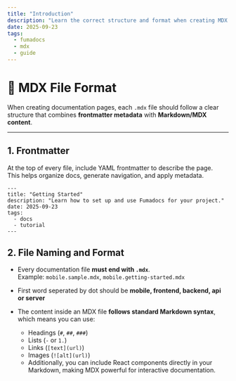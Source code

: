```yaml
---
title: "Introduction"
description: "Learn the correct structure and format when creating MDX files for FEE Remit documentation."
date: 2025-09-23
tags:
  - fumadocs
  - mdx
  - guide
---
```


# 📄 MDX File Format

When creating documentation pages, each `.mdx` file should follow a clear structure that combines **frontmatter metadata** with **Markdown/MDX content**.

---

## 1. Frontmatter

At the top of every file, include YAML frontmatter to describe the page.  
This helps organize docs, generate navigation, and apply metadata.

```mdx
---
title: "Getting Started"
description: "Learn how to set up and use Fumadocs for your project."
date: 2025-09-23
tags:
  - docs
  - tutorial
---
```

## 2. File Naming and Format

- Every documentation file **must end with `.mdx`**.  
  Example: `mobile.sample.mdx`, `mobile.getting-started.mdx`

- First word seperated by dot should be **mobile, frontend, backend, api or server**

- The content inside an MDX file **follows standard Markdown syntax**, which means you can use:

  - Headings (`#`, `##`, `###`)
  - Lists (`-` or `1.`)
  - Links (`[text](url)`)
  - Images (`![alt](url)`)
  - Additionally, you can include React components directly in your Markdown, making MDX powerful for interactive documentation.
